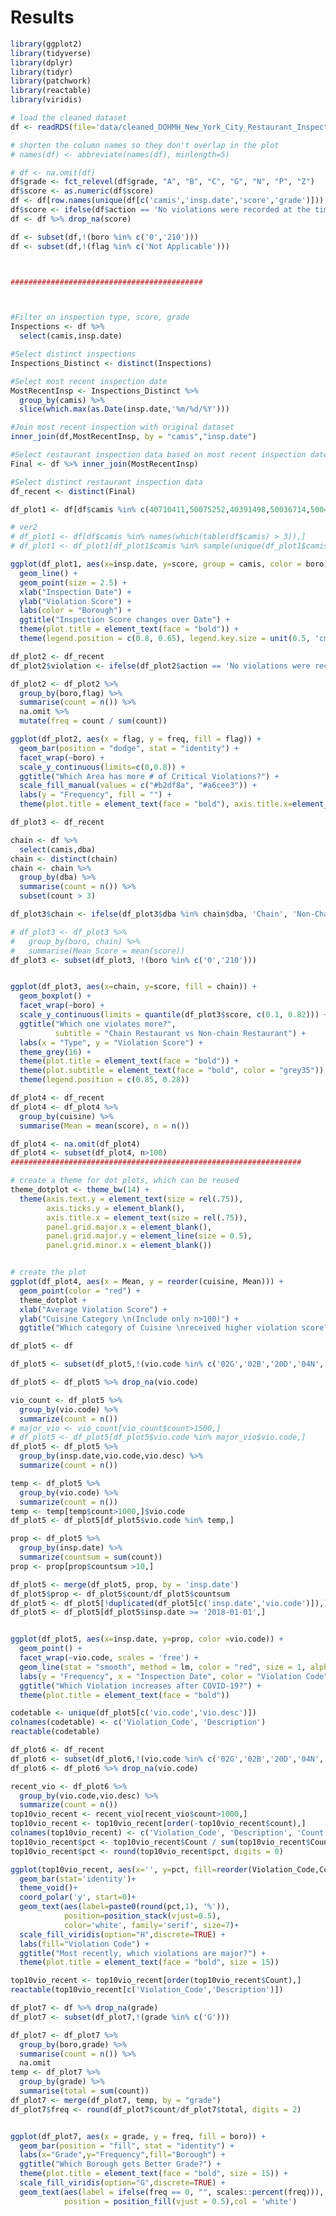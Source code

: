 # Results

```r
library(ggplot2)
library(tidyverse)
library(dplyr)
library(tidyr)
library(patchwork)
library(reactable)
library(viridis)
```

```r
# load the cleaned dataset
df <- readRDS(file='data/cleaned_DOHMH_New_York_City_Restaurant_Inspection_Results.Rda')

# shorten the column names so they don't overlap in the plot
# names(df) <- abbreviate(names(df), minlength=5)

# df <- na.omit(df)
df$grade <- fct_relevel(df$grade, "A", "B", "C", "G", "N", "P", "Z")
df$score <- as.numeric(df$score)
df <- df[row.names(unique(df[c('camis','insp.date','score','grade')])),]
df$score <- ifelse(df$action == 'No violations were recorded at the time of this inspection.', 0, df$score)
df <- df %>% drop_na(score)

df <- subset(df,!(boro %in% c('0','210')))
df <- subset(df,!(flag %in% c('Not Applicable')))



###########################################



#Filter on inspection type, score, grade
Inspections <- df %>%
  select(camis,insp.date)

#Select distinct inspections
Inspections_Distinct <- distinct(Inspections)

#Select most recent inspection date
MostRecentInsp <- Inspections_Distinct %>%
  group_by(camis) %>%
  slice(which.max(as.Date(insp.date,'%m/%d/%Y')))

#Join most recent inspection with original dataset
inner_join(df,MostRecentInsp, by = "camis","insp.date")

#Select restaurant inspection data based on most recent inspection date
Final <- df %>% inner_join(MostRecentInsp)

#Select distinct restaurant inspection data
df_recent <- distinct(Final)
```

```r
df_plot1 <- df[df$camis %in% c(40710411,50075252,40391498,50036714,50042132,50051826,41485818,41303034),]

# ver2
# df_plot1 <- df[df$camis %in% names(which(table(df$camis) > 3)),]
# df_plot1 <- df_plot1[df_plot1$camis %in% sample(unique(df_plot1$camis),10),]

ggplot(df_plot1, aes(x=insp.date, y=score, group = camis, color = boro)) +
  geom_line() + 
  geom_point(size = 2.5) +
  xlab("Inspection Date") +
  ylab("Violation Score") +
  labs(color = "Borough") +
  ggtitle("Inspection Score changes over Date") +
  theme(plot.title = element_text(face = "bold")) +
  theme(legend.position = c(0.8, 0.65), legend.key.size = unit(0.5, 'cm'))
```

```r

df_plot2 <- df_recent
df_plot2$violation <- ifelse(df_plot2$action == 'No violations were recorded at the time of this inspection.', 'No Violation', 'Violation')

df_plot2 <- df_plot2 %>% 
  group_by(boro,flag) %>% 
  summarise(count = n()) %>% 
  na.omit %>% 
  mutate(freq = count / sum(count))

ggplot(df_plot2, aes(x = flag, y = freq, fill = flag)) +
  geom_bar(position = "dodge", stat = "identity") +
  facet_wrap(~boro) + 
  scale_y_continuous(limits=c(0,0.8)) +
  ggtitle("Which Area has more # of Critical Violations?") +
  scale_fill_manual(values = c("#b2df8a", "#a6cee3")) +
  labs(y = "Frequency", fill = "") + 
  theme(plot.title = element_text(face = "bold"), axis.title.x=element_blank(), legend.position = c(0.85, 0.28))

```


```r

df_plot3 <- df_recent

chain <- df %>%
  select(camis,dba)
chain <- distinct(chain)
chain <- chain %>% 
  group_by(dba) %>% 
  summarise(count = n()) %>% 
  subset(count > 3)

df_plot3$chain <- ifelse(df_plot3$dba %in% chain$dba, 'Chain', 'Non-Chain')

# df_plot3 <- df_plot3 %>% 
#   group_by(boro, chain) %>% 
#   summarise(Mean_Score = mean(score))
df_plot3 <- subset(df_plot3, !(boro %in% c('0','210')))


ggplot(df_plot3, aes(x=chain, y=score, fill = chain)) +
  geom_boxplot() +
  facet_wrap(~boro) +
  scale_y_continuous(limits = quantile(df_plot3$score, c(0.1, 0.82))) + 
  ggtitle("Which one violates more?",
          subtitle = "Chain Restaurant vs Non-chain Restaurant") +
  labs(x = "Type", y = "Violation Score") +
  theme_grey(16) +
  theme(plot.title = element_text(face = "bold")) +
  theme(plot.subtitle = element_text(face = "bold", color = "grey35")) +
  theme(legend.position = c(0.85, 0.28))


```


```r

df_plot4 <- df_recent
df_plot4 <- df_plot4 %>% 
  group_by(cuisine) %>% 
  summarise(Mean = mean(score), n = n())

df_plot4 <- na.omit(df_plot4)
df_plot4 <- subset(df_plot4, n>100)
#################################################################

# create a theme for dot plots, which can be reused
theme_dotplot <- theme_bw(14) +
  theme(axis.text.y = element_text(size = rel(.75)),
        axis.ticks.y = element_blank(),
        axis.title.x = element_text(size = rel(.75)),
        panel.grid.major.x = element_blank(),
        panel.grid.major.y = element_line(size = 0.5),
        panel.grid.minor.x = element_blank())


# create the plot
ggplot(df_plot4, aes(x = Mean, y = reorder(cuisine, Mean))) +
  geom_point(color = "red") +
  theme_dotplot +
  xlab("Average Violation Score") +
  ylab("Cuisine Category \n(Include only n>100)") +
  ggtitle("Which category of Cuisine \nreceived higher violation score?")

```

```r

df_plot5 <- df

df_plot5 <- subset(df_plot5,!(vio.code %in% c('02G','02B','20D','04N','02H','02I','20D','02C','02J')))

df_plot5 <- df_plot5 %>% drop_na(vio.code)

vio_count <- df_plot5 %>% 
  group_by(vio.code) %>% 
  summarize(count = n())
# major_vio <- vio_count[vio_count$count>1500,]
# df_plot5 <- df_plot5[df_plot5$vio.code %in% major_vio$vio.code,]
df_plot5 <- df_plot5 %>% 
  group_by(insp.date,vio.code,vio.desc) %>% 
  summarize(count = n())

temp <- df_plot5 %>% 
  group_by(vio.code) %>% 
  summarize(count = n())
temp <- temp[temp$count>1000,]$vio.code
df_plot5 <- df_plot5[df_plot5$vio.code %in% temp,]

prop <- df_plot5 %>% 
  group_by(insp.date) %>% 
  summarize(countsum = sum(count))
prop <- prop[prop$countsum >10,]

df_plot5 <- merge(df_plot5, prop, by = 'insp.date')
df_plot5$prop <- df_plot5$count/df_plot5$countsum
df_plot5 <- df_plot5[!duplicated(df_plot5[c('insp.date','vio.code')]),]
df_plot5 <- df_plot5[df_plot5$insp.date >= '2018-01-01',]


ggplot(df_plot5, aes(x=insp.date, y=prop, color =vio.code)) +
  geom_point() + 
  facet_wrap(~vio.code, scales = 'free') +
  geom_line(stat = "smooth", method = lm, color = "red", size = 1, alpha = 0.3) +
  labs(y = "Frequency", x = "Inspection Date", color = "Violation Code") + 
  ggtitle("Which Violation increases after COVID-19?") +
  theme(plot.title = element_text(face = "bold"))
```

```r

codetable <- unique(df_plot5[c('vio.code','vio.desc')])
colnames(codetable) <- c('Violation_Code', 'Description')
reactable(codetable)

```


```r
df_plot6 <- df_recent
df_plot6 <- subset(df_plot6,!(vio.code %in% c('02G','02B','20D','04N','02H','02I','20D','02C','02J')))
df_plot6 <- df_plot6 %>% drop_na(vio.code)

recent_vio <- df_plot6 %>% 
  group_by(vio.code,vio.desc) %>% 
  summarize(count = n())
top10vio_recent <- recent_vio[recent_vio$count>1000,]
top10vio_recent <- top10vio_recent[order(-top10vio_recent$count),]
colnames(top10vio_recent) <- c('Violation_Code', 'Description', 'Count')
top10vio_recent$pct <- top10vio_recent$Count / sum(top10vio_recent$Count) * 100
top10vio_recent$pct <- round(top10vio_recent$pct, digits = 0)

ggplot(top10vio_recent, aes(x='', y=pct, fill=reorder(Violation_Code,Count)))+
  geom_bar(stat='identity')+
  theme_void()+
  coord_polar('y', start=0)+
  geom_text(aes(label=paste0(round(pct,1), '%')),
            position=position_stack(vjust=0.5),
            color='white', family='serif', size=7)+
  scale_fill_viridis(option="H",discrete=TRUE) +
  labs(fill="Violation Code") + 
  ggtitle("Most recently, which violations are major?") +
  theme(plot.title = element_text(face = "bold", size = 15))

```

```r

top10vio_recent <- top10vio_recent[order(top10vio_recent$Count),]
reactable(top10vio_recent[c('Violation_Code','Description')])

```

```r
df_plot7 <- df %>% drop_na(grade)
df_plot7 <- subset(df_plot7,!(grade %in% c('G')))

df_plot7 <- df_plot7 %>% 
  group_by(boro,grade) %>% 
  summarise(count = n()) %>% 
  na.omit
temp <- df_plot7 %>% 
  group_by(grade) %>% 
  summarise(total = sum(count))
df_plot7 <- merge(df_plot7, temp, by = "grade")
df_plot7$freq <- round(df_plot7$count/df_plot7$total, digits = 2)


ggplot(df_plot7, aes(x = grade, y = freq, fill = boro)) +
  geom_bar(position = "fill", stat = "identity") +
  labs(x="Grade",y="Frequency",fill="Borough") + 
  ggtitle("Which Borough gets Better Grade?") +
  theme(plot.title = element_text(face = "bold", size = 15)) +
  scale_fill_viridis(option="G",discrete=TRUE) +
  geom_text(aes(label = ifelse(freq == 0, "", scales::percent(freq))),
            position = position_fill(vjust = 0.5),col = 'white')


```
